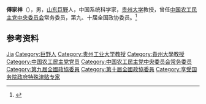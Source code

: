 '''傅家祥'''（{{bd|1939年|6月}}），男，[[山东|山东]][[巨野|巨野]]人，中国系统科学家，[[贵州大学|贵州大学]]教授，曾任[[中国农工民主党中央委员会|中国农工民主党中央委员会]]常务委员，第九、十届全国政协委员。<ref>{{Cite web|title=傅家祥 - 专家风采|url=http://gzcxcyw.cn/StaffDetail.aspx?ID=25&ClassCode=|accessdate=2020-07-14|work=贵州创新创业网|archive-date=2020-07-14|archive-url=https://web.archive.org/web/20200714134241/http://gzcxcyw.cn/StaffDetail.aspx?ID=25&ClassCode=|dead-url=no}}</ref>

== 参考资料 ==
{{reflist}}

{{中国人物小作品}}
{{中国农工民主党第十三届中央委员会}}

{{Authority control}}
{{DEFAULTSORT:Fu傅}}
[[Category:傅姓|Jia]]
[[Category:巨野人|Category:巨野人]]
[[Category:贵州工业大学教授|Category:贵州工业大学教授]]
[[Category:貴州大學教授|Category:貴州大學教授]]
[[Category:中国农工民主党党员|Category:中国农工民主党党员]]
[[Category:中国农工民主党中央委员会常务委员|Category:中国农工民主党中央委员会常务委员]]
[[Category:第九屆全國政協委員|Category:第九屆全國政協委員]]
[[Category:第十屆全國政協委員|Category:第十屆全國政協委員]]
[[Category:享受国务院政府特殊津贴专家|Category:享受国务院政府特殊津贴专家]]